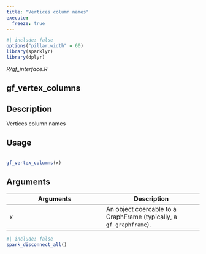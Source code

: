 ```yaml
---
title: "Vertices column names"
execute:
  freeze: true
---
```


```r
#| include: false
options("pillar.width" = 60)
library(sparklyr) 
library(dplyr)
```

*R/gf_interface.R*

## gf_vertex_columns

## Description
 Vertices column names 


## Usage
```r
 
gf_vertex_columns(x) 
```

## Arguments
|Arguments|Description|
|---|---|
| x | An object coercable to a GraphFrame (typically, a `gf_graphframe`). |








```r
#| include: false
spark_disconnect_all()
```
